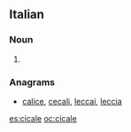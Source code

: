 ==Italian==

===Noun===
{{head|it|plural}} {{f}}

# {{plural of|cicala|lang=it|nocat=1}}

===Anagrams===
* [[calice#Italian|calice]], [[cecali#Italian|cecali]], [[leccai#Italian|leccai]], [[leccia#Italian|leccia]]

[[es:cicale]]
[[oc:cicale]]